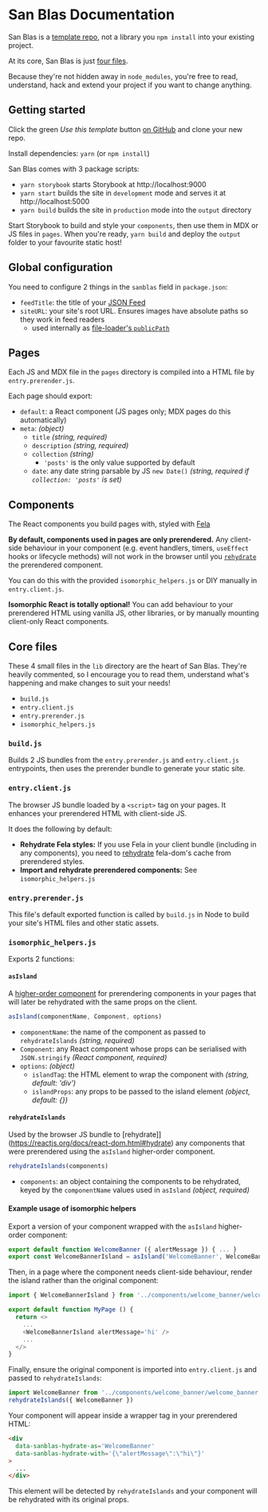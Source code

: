 # San Blas Documentation

San Blas is a [template repo](https://github.blog/2019-06-06-generate-new-repositories-with-repository-templates/), not a library you `npm install` into your existing project.

At its core, San Blas is just [four files](#core-files).

Because they're not hidden away in `node_modules`, you're free to read, understand, hack and extend your project if you want to change anything.

## Getting started

Click the green *Use this template* button [on GitHub](https://github.com/bensmithett/sanblas) and clone your new repo.

Install dependencies: `yarn` (or `npm install`)

San Blas comes with 3 package scripts:

- `yarn storybook` starts Storybook at http://localhost:9000
- `yarn start` builds the site in `development` mode and serves it at http://localhost:5000
- `yarn build` builds the site in `production` mode into the `output` directory

Start Storybook to build and style your `components`, then use them in MDX or JS files in `pages`. When you're ready, `yarn build` and deploy the `output` folder to your favourite static host!

## Global configuration

You need to configure 2 things in the `sanblas` field in `package.json`:

- `feedTitle`: the title of your [JSON Feed](https://jsonfeed.org/)
- `siteURL`: your site's root URL. Ensures images have absolute paths so they work in feed readers
  - used internally as [file-loader's `publicPath`](https://webpack.js.org/loaders/file-loader/#publicpath)

## Pages

Each JS and MDX file in the `pages` directory is compiled into a HTML file by `entry.prerender.js`.

Each page should export:

- `default`: a React component (JS pages only; MDX pages do this automatically)
- `meta`: *(object)*
  - `title` *(string, required)*
  - `description` *(string, required)*
  - `collection` *(string)*
    - `'posts'` is the only value supported by default
  - `date`: any date string parsable by JS `new Date()` *(string, required if `collection: 'posts'` is set)*

## Components

The React components you build pages with, styled with [Fela](https://fela.js.org/)

**By default, components used in pages are only prerendered.** Any client-side behaviour in your component (e.g. event handlers, timers, `useEffect` hooks or lifecycle methods) will not work in the browser until you [`rehydrate`](https://reactjs.org/docs/react-dom.html#hydrate) the prerendered component.

You can do this with the provided `isomorphic_helpers.js` or DIY manually in `entry.client.js`.

**Isomorphic React is totally optional!** You can add behaviour to your prerendered HTML using vanilla JS, other libraries, or by manually mounting client-only React components.

## Core files

These 4 small files in the `lib` directory are the heart of San Blas. They're heavily commented, so I encourage you to read them, understand what's happening and make changes to suit your needs!

- `build.js`
- `entry.client.js`
- `entry.prerender.js`
- `isomorphic_helpers.js`

### `build.js`

Builds 2 JS bundles from the `entry.prerender.js` and `entry.client.js` entrypoints, then uses the prerender bundle to generate your static site.

### `entry.client.js`

The browser JS bundle loaded by a `<script>` tag on your pages. It enhances your prerendered HTML with client-side JS.

It does the following by default:

- **Rehydrate Fela styles:** If you use Fela in your client bundle (including in any components), you need to [rehydrate](https://fela.js.org/docs/api/fela-dom/rehydrate.html) fela-dom's cache from prerendered styles.
- **Import and rehydrate prerendered components:** See `isomorphic_helpers.js`

### `entry.prerender.js`

This file's default exported function is called by `build.js` in Node to build your site's HTML files and other static assets.

### `isomorphic_helpers.js`

Exports 2 functions:

#### `asIsland`

A [higher-order component](https://reactjs.org/docs/higher-order-components.html) for prerendering components in your pages that will later be rehydrated with the same props on the client.

```js
asIsland(componentName, Component, options)
```

- `componentName`: the name of the component as passed to `rehydrateIslands` *(string, required)*
- `Component`: any React component whose props can be serialised with `JSON.stringify` *(React component, required)*
- `options`: *(object)*
  - `islandTag`: the HTML element to wrap the component with *(string, default: 'div')*
  - `islandProps`: any props to be passed to the island element *(object, default: {})*

#### `rehydrateIslands`

Used by the browser JS bundle to [rehydrate]](https://reactjs.org/docs/react-dom.html#hydrate) any components that were prerendered using the `asIsland` higher-order component.

```js
rehydrateIslands(components)
```

- `components`: an object containing the components to be rehydrated, keyed by the `componentName` values used in `asIsland` *(object, required)*

#### Example usage of isomorphic helpers

Export a version of your component wrapped with the `asIsland` higher-order component:

```js
export default function WelcomeBanner ({ alertMessage }) { ... }
export const WelcomeBannerIsland = asIsland('WelcomeBanner', WelcomeBanner)
```

Then, in a page where the component needs client-side behaviour, render the island rather than the original component:

```js
import { WelcomeBannerIsland } from '../components/welcome_banner/welcome_banner'

export default function MyPage () {
  return <>
    ...
    <WelcomeBannerIsland alertMessage='hi' />
    ...
  </>
}
```

Finally, ensure the original component is imported into `entry.client.js` and passed to `rehydrateIslands`:

```js
import WelcomeBanner from '../components/welcome_banner/welcome_banner'
rehydrateIslands({ WelcomeBanner })
```

Your component will appear inside a wrapper tag in your prerendered HTML:

```html
<div
  data-sanblas-hydrate-as='WelcomeBanner'
  data-sanblas-hydrate-with='{\"alertMessage\":\"hi\"}'
>
  ...
</div>
```

This element will be detected by `rehydrateIslands` and your component will be rehydrated with its original props.
